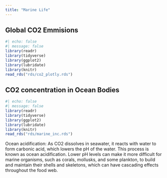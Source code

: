 ```yaml
---
title: "Marine Life"
---
```

## Global CO2 Emmisions 
```r
#| echo: false
#| message: false
library(readr)
library(tidyverse)
library(ggplot2)
library(lubridate)
library(knitr)
read_rds("rds/co2_plotly.rds")
```









## CO2 concentration in Ocean Bodies


```r
#| echo: false
#| message: false
library(readr)
library(tidyverse)
library(ggplot2)
library(lubridate)
library(knitr)
read_rds("rds/marine_inc.rds")
```
Ocean acidification: As CO2 dissolves in seawater, it reacts with water to form carbonic acid, which lowers the pH of the water. This process is known as ocean acidification. Lower pH levels can make it more difficult for marine organisms, such as corals, mollusks, and some plankton, to build and maintain their shells and skeletons, which can have cascading effects throughout the food web.
